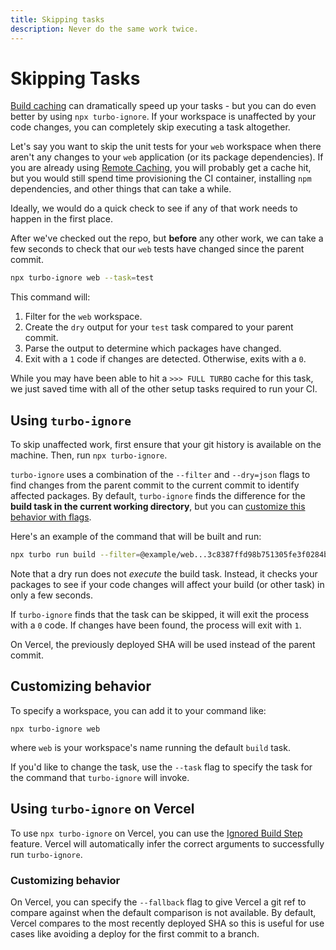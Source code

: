 ```yaml
---
title: Skipping tasks
description: Never do the same work twice.
---
```



# Skipping Tasks

[Build caching](/repo/docs/core-concepts/caching) can dramatically speed up your tasks - but you can do even better by using `npx turbo-ignore`. If your workspace is unaffected by your code changes, you can completely skip executing a task altogether.

Let's say you want to skip the unit tests for your `web` workspace when there aren't any changes to your `web` application (or its package dependencies). If you are already using [Remote Caching](https://turbo.build/repo/docs/core-concepts/remote-caching), you will probably get a cache hit, but you would still spend time provisioning the CI container, installing `npm` dependencies, and other things that can take a while.

Ideally, we would do a quick check to see if any of that work needs to happen in the first place.

After we've checked out the repo, but **before** any other work, we can take a few seconds to check that our `web` tests have changed since the parent commit.

```bash
npx turbo-ignore web --task=test
```

This command will:

1. Filter for the `web` workspace.
2. Create the `dry` output for your `test` task compared to your parent commit.
3. Parse the output to determine which packages have changed.
4. Exit with a `1` code if changes are detected. Otherwise, exits with a `0`.

While you may have been able to hit a `>>> FULL TURBO` cache for this task, we just saved time with all of the other setup tasks required to run your CI.

## Using `turbo-ignore`

To skip unaffected work, first ensure that your git history is available on the machine. Then, run `npx turbo-ignore`.

`turbo-ignore` uses a combination of the `--filter` and `--dry=json` flags to find changes from the parent commit to the current commit to identify affected packages. By default, `turbo-ignore` finds the difference for the **build task in the current working directory**, but you can [customize this behavior with flags](#customizing-behavior).

Here's an example of the command that will be built and run:

```bash
npx turbo run build --filter=@example/web...3c8387ffd98b751305fe3f0284befdd00cbd4610 --dry=json
```

Note that a dry run does not _execute_ the build task. Instead, it checks your packages to see if your code changes will affect your build (or other task) in only a few seconds.

If `turbo-ignore` finds that the task can be skipped, it will exit the process with a `0` code. If changes have been found, the process will exit with `1`.

<Callout type="info">On Vercel, the previously deployed SHA will be used instead of the parent commit.</Callout>

## Customizing behavior

To specify a workspace, you can add it to your command like:

```
npx turbo-ignore web
```

where `web` is your workspace's name running the default `build` task.

If you'd like to change the task, use the `--task` flag to specify the task for the command that `turbo-ignore` will invoke.

## Using `turbo-ignore` on Vercel

To use `npx turbo-ignore` on Vercel, you can use the [Ignored Build Step](https://vercel.com/docs/concepts/projects/overview#ignored-build-step) feature. Vercel will automatically infer the correct arguments to successfully run `turbo-ignore`.

### Customizing behavior

On Vercel, you can specify the `--fallback` flag to give Vercel a git ref to compare against when the default comparison is not available. By default, Vercel compares to the most recently deployed SHA so this is useful for use cases like avoiding a deploy for the first commit to a branch.
